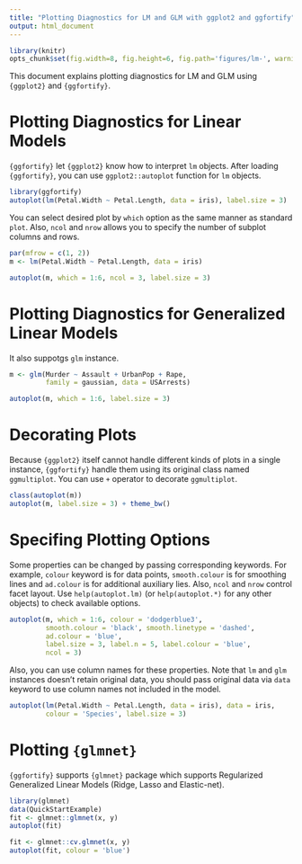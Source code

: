 ```yaml
---
title: "Plotting Diagnostics for LM and GLM with ggplot2 and ggfortify"
output: html_document
---
```


<!--
%\VignetteEngine{knitr::knitr}
%\VignetteIndexEntry{Introduction to ggfortify package}
-->

```r
library(knitr)
opts_chunk$set(fig.width=8, fig.height=6, fig.path='figures/lm-', warning=FALSE)
```

This document explains plotting diagnostics for LM and GLM using `{ggplot2}` and `{ggfortify}`. 

# Plotting Diagnostics for Linear Models 

`{ggfortify}` let `{ggplot2}` know how to interpret `lm` objects. After loading `{ggfortify}`, you can use `ggplot2::autoplot` function for `lm` objects. 

```r
library(ggfortify)
autoplot(lm(Petal.Width ~ Petal.Length, data = iris), label.size = 3)
```

You can select desired plot by `which` option as the same manner as standard `plot`. Also, 
`ncol` and `nrow` allows you to specify the number of subplot columns and rows.

```r
par(mfrow = c(1, 2))
m <- lm(Petal.Width ~ Petal.Length, data = iris)

autoplot(m, which = 1:6, ncol = 3, label.size = 3)
```

# Plotting Diagnostics for Generalized Linear Models

It also suppotgs `glm` instance.

```r
m <- glm(Murder ~ Assault + UrbanPop + Rape,
         family = gaussian, data = USArrests)

autoplot(m, which = 1:6, label.size = 3)
```

# Decorating Plots

Because `{ggplot2}` itself cannot handle different kinds of plots in a single instance, `{ggfortify}` handle them using its original class named `ggmultiplot`. You can use `+` operator to decorate `ggmultiplot`.

```r
class(autoplot(m))
autoplot(m, label.size = 3) + theme_bw()
```

# Specifing Plotting Options

Some properties can be changed by passing corresponding keywords. For example, `colour` keyword is for data points, `smooth.colour` is for smoothing lines and `ad.colour` is for additional auxiliary lies. Also, `ncol` and `nrow` control facet layout. Use `help(autoplot.lm)` (or `help(autoplot.*)` for any other objects) to check available options.

```r
autoplot(m, which = 1:6, colour = 'dodgerblue3',
         smooth.colour = 'black', smooth.linetype = 'dashed',
         ad.colour = 'blue',
         label.size = 3, label.n = 5, label.colour = 'blue',
         ncol = 3)
```

Also, you can use column names for these properties. Note that `lm` and `glm` instances doesn't retain original data, you should pass original data via `data` keyword to use column names not included in the model.

```r
autoplot(lm(Petal.Width ~ Petal.Length, data = iris), data = iris,
         colour = 'Species', label.size = 3)
```


# Plotting ``{glmnet}``

``{ggfortify}`` supports ``{glmnet}`` package which supports Regularized Generalized Linear Models (Ridge, Lasso and Elastic-net).

```r
library(glmnet)
data(QuickStartExample)
fit <- glmnet::glmnet(x, y)
autoplot(fit)

fit <- glmnet::cv.glmnet(x, y)
autoplot(fit, colour = 'blue')
```
